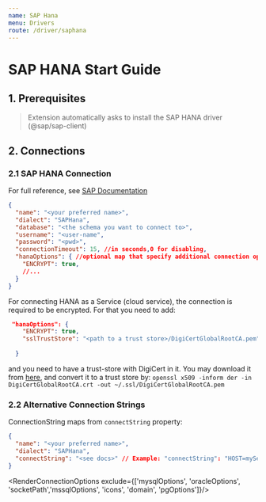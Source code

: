 ```yaml
---
name: SAP Hana
menu: Drivers
route: /driver/saphana
---
```



# SAP HANA Start Guide

## 1. Prerequisites

> Extension automatically asks to install the SAP HANA driver (@sap/sap-client)

## 2. Connections

### 2.1 SAP HANA Connection

For full reference, see [SAP Documentation](https://help.sap.com/viewer/0eec0d68141541d1b07893a39944924e/2.0.02/en-US/4fe9978ebac44f35b9369ef5a4a26f4c.html)

```json
{
  "name": "<your preferred name>",
  "dialect": "SAPHana",
  "database": "<the schema you want to connect to>", 
  "username": "<user-name",
  "password": "<pwd>",
  "connectionTimeout": 15, //in seconds,0 for disabling,
  "hanaOptions": { //optional map that specify additional connection options as specified in the link above
    "ENCRYPT": true,
    //...
  }
}
```

For connecting HANA as a Service (cloud service), the connection is required to be encrypted. For that you need to add:
```json
 "hanaOptions": {
    "ENCRYPT": true,
    "sslTrustStore": "<path to a trust store>/DigiCertGlobalRootCA.pem"
 
  }
``` 
and you need to have a trust-store with DigiCert in it. You may download it from [here](https://dl.cacerts.digicert.com/DigiCertGlobalRootCA.crt), and convert it to a trust store by: `openssl x509 -inform der -in DigiCertGlobalRootCA.crt -out ~/.ssl/DigiCertGlobalRootCA.pem`


### 2.2 Alternative Connection Strings

ConnectionString maps from `connectString` property:

```json
{
  "name": "<your preferred name>",
  "dialect": "SAPHana",
  "connectString": "<see docs>" // Example: "connectString": "HOST=myServer;PORT=30015;UID=MyUser;PWD=MyPassword"
}
```

<RenderConnectionOptions exclude={['mysqlOptions', 'oracleOptions', 'socketPath','mssqlOptions', 'icons', 'domain', 'pgOptions']}/>